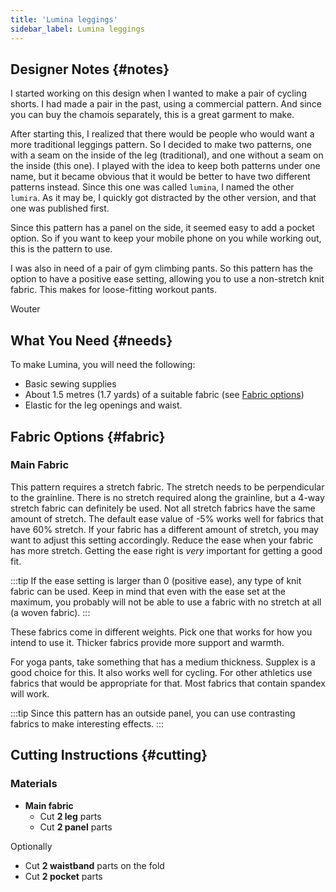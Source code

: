 ```yaml
---
title: 'Lumina leggings'
sidebar_label: Lumina leggings
---
```


<DesignInfo design="lumina" />

## Designer Notes {#notes}

I started working on this design when I wanted to make a pair of cycling
shorts. I had made a pair in the past, using a commercial pattern. And since
you can buy the chamois separately, this is a great garment to make.

After starting this, I realized that there would be people who would want a
more traditional leggings pattern. So I decided to make two patterns, one with
a seam on the inside of the leg (traditional), and one without a seam on the
inside (this one). I played with the idea to keep both patterns under one name,
but it became obvious that it would be better to have two different patterns
instead. Since this one was called `lumina`, I named the other `lumira`. As it
may be, I quickly got distracted by the other version, and that one was
published first.

Since this pattern has a panel on the side, it seemed easy to add a pocket
option. So if you want to keep your mobile phone on you while working out, this
is the pattern to use.

I was also in need of a pair of gym climbing pants. So this pattern has the
option to have a positive ease setting, allowing you to use a non-stretch knit
fabric. This makes for loose-fitting workout pants.

Wouter

## What You Need {#needs}

To make Lumina, you will need the following:

- Basic sewing supplies
- About 1.5 metres (1.7 yards) of a suitable fabric (see [Fabric
  options](#fabric))
- Elastic for the leg openings and waist.

## Fabric Options {#fabric}

### Main Fabric

This pattern requires a stretch fabric. The stretch needs to be perpendicular
to the grainline. There is no stretch required along the grainline, but a 4-way
stretch fabric can definitely be used. Not all stretch fabrics have the same
amount of stretch. The default ease value of -5% works well for fabrics that
have 60% stretch. If your fabric has a different amount of stretch, you may
want to adjust this setting accordingly. Reduce the ease when your fabric has
more stretch. Getting the ease right is _very_ important for getting a good
fit.

:::tip
If the ease setting is larger than 0 (positive ease), any type of knit fabric
can be used. Keep in mind that even with the ease set at the maximum, you
probably will not be able to use a fabric with no stretch at all (a woven
fabric).
:::

These fabrics come in different weights. Pick one that works for how you intend
to use it. Thicker fabrics provide more support and warmth.

For yoga pants, take something that has a medium thickness. Supplex is a good
choice for this. It also works well for cycling. For other athletics use
fabrics that would be appropriate for that. Most fabrics that contain spandex
will work.

:::tip
Since this pattern has an outside panel, you can use contrasting fabrics to
make interesting effects.
:::

## Cutting Instructions {#cutting}

### Materials

- **Main fabric**
  - Cut **2 leg** parts
  - Cut **2 panel** parts

Optionally

- Cut **2 waistband** parts on the fold
- Cut **2 pocket** parts
